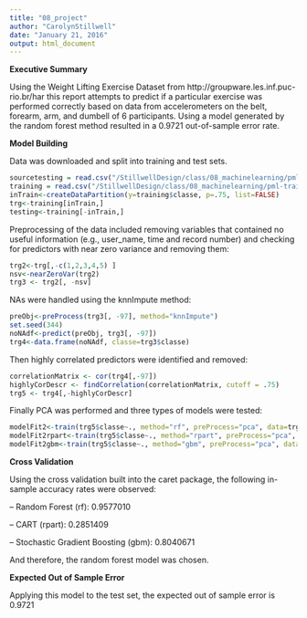 ```yaml
---
title: "08_project"
author: "CarolynStillwell"
date: "January 21, 2016"
output: html_document
---
```


**Executive Summary**

Using the Weight Lifting Exercise Dataset from http://groupware.les.inf.puc-rio.br/har this report attempts to predict if a particular exercise was performed correctly based on data from accelerometers on the belt, forearm, arm, and dumbell of 6 participants. Using a model generated by the random forest method resulted in a 0.9721 out-of-sample error rate.

**Model Building**

Data was downloaded and split into training and test sets.

```r
sourcetesting = read.csv("/StillwellDesign/class/08_machinelearning/pml-testing.csv")
training = read.csv("/StillwellDesign/class/08_machinelearning/pml-training.csv")
inTrain<-createDataPartition(y=training$classe, p=.75, list=FALSE)
trg<-training[inTrain,]
testing<-training[-inTrain,]
```

Preprocessing of the data included removing variables that contained no useful information (e.g., user_name, time and record number) and checking for predictors with near zero variance and removing them:
```r
trg2<-trg[,-c(1,2,3,4,5) ]
nsv<-nearZeroVar(trg2)
trg3 <- trg2[, -nsv]
```

NAs were handled using the knnImpute method:
```r
preObj<-preProcess(trg3[, -97], method="knnImpute")
set.seed(344)
noNAdf<-predict(preObj, trg3[, -97])
trg4<-data.frame(noNAdf, classe=trg3$classe)
```

Then highly correlated predictors were identified and removed:
```r
correlationMatrix <- cor(trg4[,-97])
highlyCorDescr <- findCorrelation(correlationMatrix, cutoff = .75)
trg5 <- trg4[,-highlyCorDescr]
```

Finally PCA was performed and three types of models were tested:
```r
modelFit2<-train(trg5$classe~., method="rf", preProcess="pca", data=trg5) 
modelFit2rpart<-train(trg5$classe~., method="rpart", preProcess="pca", data=trg5) 
modelFit2gbm<-train(trg5$classe~., method="gbm", preProcess="pca", data=trg5, verbose=FALSE) 
```

**Cross Validation**

Using the cross validation built into the caret package, the following in-sample accuracy rates were observed:

-- Random Forest (rf): 0.9577010

-- CART (rpart): 0.2851409

-- Stochastic Gradient Boosting (gbm): 0.8040671

And therefore, the random forest model was chosen.

**Expected Out of Sample Error**

Applying this model to the test set, the expected out of sample error is 0.9721 








